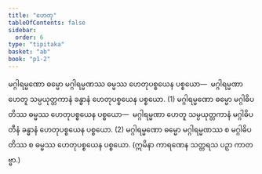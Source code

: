 ```yaml
---
title: "ဟေတု"
tableOfContents: false
sidebar:
  order: 6
type: "tipitaka"
basket: "ab"
book: "p1-2"
---
```



<DynamicBreadcrumb />

<Division number="27" book="p1-2" e="ch" v="37" p="392">

<Paragraph number="2497" book="p1-2">
မဂ္ဂါရမ္မဏော ဓမ္မော မဂ္ဂါရမ္မဏဿ ဓမ္မဿ ဟေတုပစ္စယေန ပစ္စယော—  မဂ္ဂါရမ္မဏာ ဟေတူ သမ္ပယုတ္တကာနံ ခန္ဓာနံ ဟေတုပစ္စယေန ပစ္စယော. (1)
</Paragraph>

<Paragraph number="2498" book="p1-2">
မဂ္ဂါရမ္မဏော ဓမ္မော မဂ္ဂါဓိပတိဿ ဓမ္မဿ ဟေတုပစ္စယေန ပစ္စယော—  မဂ္ဂါရမ္မဏာ ဟေတူ သမ္ပယုတ္တကာနံ မဂ္ဂါဓိပတီနံ ခန္ဓာနံ ဟေတုပစ္စယေန ပစ္စယော. (2)
</Paragraph>

<Paragraph number="2499" book="p1-2">
မဂ္ဂါရမ္မဏော ဓမ္မော မဂ္ဂါရမ္မဏဿ စ မဂ္ဂါဓိပတိဿ စ ဓမ္မဿ ဟေတုပစ္စယေန ပစ္စယော. (ဣမိနာ ကာရဏေန သတ္တရသ ပဉှာ ကာတဗ္ဗာ.)
</Paragraph>
</Division>
